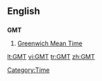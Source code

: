 ==English==

==={{initialism}}===
'''GMT'''

# [[Greenwich Mean Time]]

[[Category:Time]]

[[lt:GMT]]
[[vi:GMT]]
[[tr:GMT]]
[[zh:GMT]]